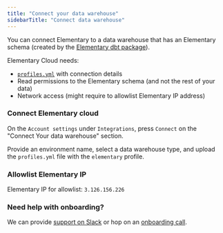 ```yaml
---
title: "Connect your data warehouse"
sidebarTitle: "Connect data warehouse"
---
```


You can connect Elementary to a data warehouse that has an Elementary schema (created by the [Elementary dbt package](/cloud/onboarding/quickstart-dbt-package)).

Elementary Cloud needs:
- [`profiles.yml`](/cloud/onboarding/create-profile) with connection details
- Read permissions to the Elementary schema (and not the rest of your data)
- Network access (might require to allowlist Elementary IP address)

### Connect Elementary cloud

On the `Account settings` under `Integrations`, press `Connect` on the "Connect Your data warehouse" section.

Provide an environment name, select a data warehouse type, and upload the `profiles.yml` file with the `elementary` profile.


### Allowlist Elementary IP

Elementary IP for allowlist: `3.126.156.226`


### Need help with onboarding?

We can provide [support on Slack](https://join.slack.com/t/elementary-community/shared_invite/zt-1b9vogqmq-y~IRhc2396CbHNBXLsrXcA) or hop on an [onboarding call](https://savvycal.com/MaayanSa/df29881c).
